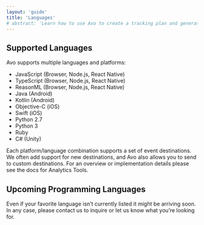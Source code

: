```yaml
---
layout: 'guide'
title: 'Languages'
# abstract: 'Learn how to use Avo to create a tracking plan and generate high quality, actionable data.'
---
```



## <a name="supported-programming-languages"></a> Supported Languages

Avo supports multiple languages and platforms:

- JavaScript (Browser, Node.js, React Native)
- TypeScript (Browser, Node.js, React Native)
- ReasonML (Browser, Node.js, React Native)
- Java (Android)
- Kotlin (Android)
- Objective-C (iOS)
- Swift (iOS)
- Python 2.7
- Python 3
- Ruby
- C# (Unity)

Each platform/language combination supports a set of event destinations. We often add support for new destinations, and Avo also allows you to send to custom destinations.
For an overview or implementation details please see the <Link href="/analytics"><a>docs for Analytics Tools</a></Link>.


## <a name="upcoming-programming-languages"></a> Upcoming Programming Languages

Even if your favorite language isn’t currently listed it might be arriving soon. In any
case, please <Link href="/help/troubleshooting"><a>contact us</a></Link> to inquire
or let us know what you’re looking for.
